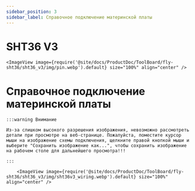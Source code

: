 ```yaml
---
sidebar_position: 3
sidebar_label: Справочное подключение материнской платы
---
```




# SHT36 V3

    <ImageView image={require('@site/docs/ProductDoc/ToolBoard/fly-sht36/sht36_v3/img/pin.webp').default} size="100%" align="center" />


# Справочное подключение материнской платы

    :::warning Внимание

    Из-за слишком высокого разрешения изображения, невозможно рассмотреть детали при просмотре на веб-странице. Пожалуйста, поместите курсор мыши на изображение схемы подключения, щелкните правой кнопкой мыши и выберите "Сохранить изображение как...", чтобы сохранить изображение на рабочем столе для дальнейшего просмотра!!!

    :::

        <ImageView image={require('@site/docs/ProductDoc/ToolBoard/fly-sht36/sht36_v3/img/sht36v3_wiring.webp').default} size="100%" align="center" />